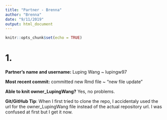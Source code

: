 ```yaml
---
title: "Partner - Brenna"
author: "Brenna"
date: "9/11/2019"
output: html_document
---
```


```r
knitr::opts_chunk$set(echo = TRUE)
```

# 1.\
**Partner's name and username:** Luping Wang ~ lupingw97\

**Most recent commit:** committed new Rmd file ~ "new file update"\

**Able to knit owner_LupingWang?** Yes, no problems.\

**Git/GitHub Tip**: When I first tried to clone the repo, I accidentaly used the url for the owner_LupingWang file instead of the actual repository url. I was confused at first but I get it now.\
